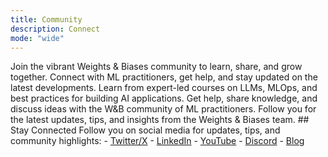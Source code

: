 ```yaml
---
title: Community
description: Connect
mode: "wide"
---
```

Join the vibrant Weights & Biases community to learn, share, and grow together. Connect with ML practitioners, get help, and stay updated on the latest developments. <CardGroup cols={3}> <Card title="LLM Courses" icon="graduation-cap" href="https://wandb.courses" > Learn from expert-led courses on LLMs, MLOps, and best practices for building AI applications. </Card> <Card title="Forum" icon="users" href="https://community.wandb.ai/" > Get help, share knowledge, and discuss ideas with the W&B community of ML practitioners. </Card> <Card title="Twitter" icon="x-twitter" href="https://x.com/weights_biases" > Follow you for the latest updates, tips, and insights from the Weights & Biases team. </Card> </CardGroup> ## Stay Connected Follow you on social media for updates, tips, and community highlights: - [Twitter/X](https://x.com/weights_biases) - [LinkedIn](https://www.linkedin.com/company/wandb/) - [YouTube](https://www.youtube.com/c/WeightsBiases) - [Discord](https://discord.com/invite/RgB8CPk2ce) - [Blog](https://wandb.ai/site/articles)